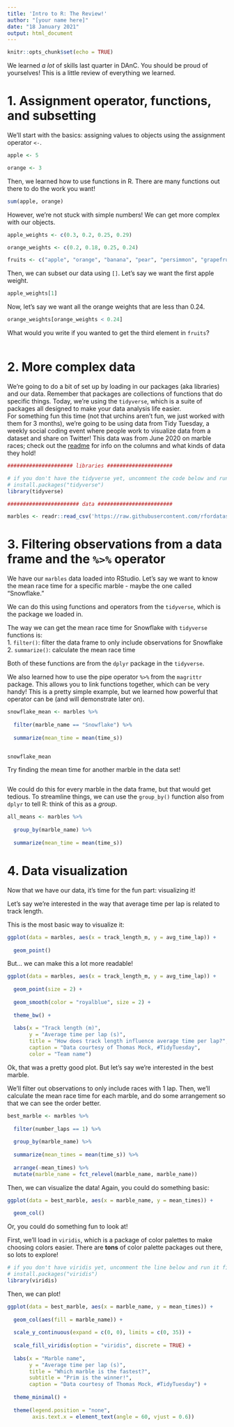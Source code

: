 ```yaml
---
title: 'Intro to R: The Review!'
author: "[your name here]"
date: "18 January 2021"
output: html_document
---
```


```r
knitr::opts_chunk$set(echo = TRUE)
```

We learned _a lot_ of skills last quarter in DAnC. You should be proud of yourselves! This is a little review of everything we learned.  

# 1. Assignment operator, functions, and subsetting

We'll start with the basics: assigning values to objects using the assignment operator `<-`. 

```r

apple <- 5

orange <- 3

```

Then, we learned how to use functions in R. There are many functions out there to do the work you want!

```r

sum(apple, orange)

```

However, we're not stuck with simple numbers! We can get more complex with our objects.

```r

apple_weights <- c(0.3, 0.2, 0.25, 0.29)

orange_weights <- c(0.2, 0.18, 0.25, 0.24)

fruits <- c("apple", "orange", "banana", "pear", "persimmon", "grapefruit")

```

Then, we can subset our data using `[]`. Let's say we want the first apple weight.

```r

apple_weights[1]

```

Now, let's say we want all the orange weights that are less than 0.24.
```r

orange_weights[orange_weights < 0.24]

```

What would you write if you wanted to get the third element in `fruits`?

```r



```

# 2. More complex data

We're going to do a bit of set up by loading in our packages (aka libraries) and our data. Remember that packages are collections of functions that do specific things. Today, we're using the `tidyverse`, which is a suite of packages all designed to make your data analysis life easier.  
For something fun this time (not that urchins aren't fun, we just worked with them for 3 months), we're going to be using data from Tidy Tuesday, a weekly social coding event where people work to visualize data from a dataset and share on Twitter! This data was from June 2020 on marble races; check out the [readme](https://github.com/rfordatascience/tidytuesday/blob/master/data/2020/2020-06-02/readme.md) for info on the columns and what kinds of data they hold!

```r

##################### libraries ##################### 

# if you don't have the tidyverse yet, uncomment the code below and run it first!
# install.packages("tidyverse")
library(tidyverse)

####################### data ######################## 

marbles <- readr::read_csv('https://raw.githubusercontent.com/rfordatascience/tidytuesday/master/data/2020/2020-06-02/marbles.csv')

```

# 3. Filtering observations from a data frame and the `%>%` operator 

We have our `marbles` data loaded into RStudio. Let's say we want to know the mean race time for a specific marble - maybe the one called "Snowflake."  

We can do this using functions and operators from the `tidyverse`, which is the package we loaded in. 

The way we can get the mean race time for Snowflake with `tidyverse` functions is:  
1. `filter()`: filter the data frame to only include observations for Snowflake  
2. `summarize()`: calculate the mean race time  

Both of these functions are from the `dplyr` package in the `tidyverse`. 

We also learned how to use the pipe operator `%>%` from the `magrittr` package. This allows you to link functions together, which can be very handy! This is a pretty simple example, but we learned how powerful that operator can be (and will demonstrate later on).  

```r

snowflake_mean <- marbles %>% 
  
  filter(marble_name == "Snowflake") %>% 
  
  summarize(mean_time = mean(time_s))


snowflake_mean
```

Try finding the mean time for another marble in the data set! 

```r






```

We could do this for every marble in the data frame, but that would get tedious. To streamline things, we can use the `group_by()` function also from `dplyr` to tell R: think of this as a _group_.  

```r

all_means <- marbles %>% 
  
  group_by(marble_name) %>% 
  
  summarize(mean_time = mean(time_s))

```

# 4. Data visualization

Now that we have our data, it's time for the fun part: visualizing it!  

Let's say we're interested in the way that average time per lap is related to track length.  

This is the most basic way to visualize it:

```r

ggplot(data = marbles, aes(x = track_length_m, y = avg_time_lap)) +
  
  geom_point() 

```

But... we can make this a lot more readable!  

```r

ggplot(data = marbles, aes(x = track_length_m, y = avg_time_lap)) +
  
  geom_point(size = 2) +
  
  geom_smooth(color = "royalblue", size = 2) +
  
  theme_bw() +
  
  labs(x = "Track length (m)",
       y = "Average time per lap (s)",
       title = "How does track length influence average time per lap?",
       caption = "Data courtesy of Thomas Mock, #TidyTuesday",
       color = "Team name") 

```

Ok, that was a pretty good plot. But let's say we're interested in the best marble. 

We'll filter out observations to only include races with 1 lap. Then, we'll calculate the mean race time for each marble, and do some arrangement so that we can see the order better.

```r

best_marble <- marbles %>% 
  
  filter(number_laps == 1) %>% 
  
  group_by(marble_name) %>% 
  
  summarize(mean_times = mean(time_s)) %>% 
  
  arrange(-mean_times) %>% 
  mutate(marble_name = fct_relevel(marble_name, marble_name))
```

Then, we can visualize the data! Again, you could do something basic:

```r

ggplot(data = best_marble, aes(x = marble_name, y = mean_times)) +
  
  geom_col()

```

Or, you could do something fun to look at!  

First, we'll load in `viridis`, which is a package of color palettes to make choosing colors easier. There are **tons** of color palette packages out there, so lots to explore!

```r

# if you don't have viridis yet, uncomment the line below and run it first!
# install.packages("viridis")
library(viridis)

```

Then, we can plot!

```r

ggplot(data = best_marble, aes(x = marble_name, y = mean_times)) +
  
  geom_col(aes(fill = marble_name)) +
  
  scale_y_continuous(expand = c(0, 0), limits = c(0, 35)) +
  
  scale_fill_viridis(option = "viridis", discrete = TRUE) +
  
  labs(x = "Marble name", 
       y = "Average time per lap (s)",
       title = "Which marble is the fastest?",
       subtitle = "Prim is the winner!",
       caption = "Data courtesy of Thomas Mock, #TidyTuesday") + 
  
  theme_minimal() +
  
  theme(legend.position = "none", 
        axis.text.x = element_text(angle = 60, vjust = 0.6))

```



